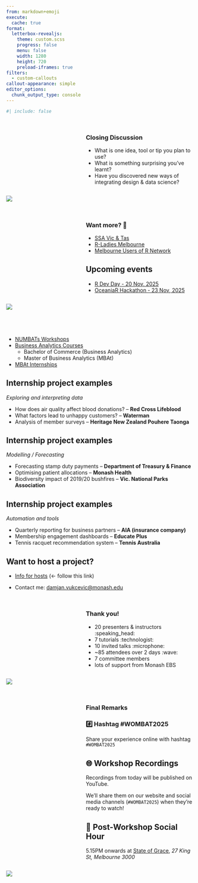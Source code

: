 ```yaml
---
from: markdown+emoji
execute: 
  cache: true
format: 
  letterbox-revealjs:
    theme: custom.scss
    progress: false
    menu: false
    width: 1280
    height: 720
    preload-iframes: true
filters:
  - custom-callouts
callout-appearance: simple
editor_options: 
  chunk_output_type: console
---
```



```r
#| include: false
```

##  {background-image="resources/title.png" background-size="cover" background-repeat="no-repeat"}

<!--- Closing discussion // 10min -->

## {}

:::::::: columns
::: {.column width="40%"}
:::

:::::: {.column width="60%"}
### Closing Discussion

::: incremental

-   What is one idea, tool or tip you plan to use?
-   What is something surprising you've learnt?
-   Have you discovered new ways of integrating design & data science?
:::

::::::
::::::::

![](backgrounds/michael-jerrard-mnHs4boXT_0-unsplash.jpg){.image-left}

<!--- other community ideas -->

## {}

::::::: columns
::: {.column width="40%"}
:::

::::: {.column width="60%"}
### Want more? 🎁

::: incremental
-   [SSA Vic & Tas](https://www.statsoc.org.au/Victoria)
-   [R-Ladies Melbourne](https://r-ladiesmelbourne.github.io/)
-   [Melbourne Users of R Network](https://www.meetup.com/melburn-melbourne-users-of-r-network/)
:::

::: {.callout-important .fragment .fade-up}
## Upcoming events

-   [R Dev Day - 20 Nov, 2025](https://www.meetup.com/r-contributors/events/310847251/)
-   [OceaniaR Hackathon - 23 Nov, 2025](https://statsocaus.github.io/oceaniar-hack-2025/)
:::
:::::
:::::::

![](backgrounds/michael-jerrard-mnHs4boXT_0-unsplash.jpg){.image-left}

##  {background-image="backgrounds/monash-uni.png" background-size="cover" background-repeat="no-repeat"}

::: {style="margin: 5em 0 0 0"}
-   [NUMBATs Workshops](https://numbat.space/workshops/)
-   [Business Analytics Courses](https://numbat.space/courses.html)
    -   Bachelor of Commerce (Business Analytics)
    -   Master of Business Analytics (MBAt)
-   [MBAt Internships](https://drive.google.com/file/d/1-9V1_6rL6zBJdyxWlRYOCnWpFvzHfJUO/view)
:::

## Internship project examples

*Exploring and interpreting data*

-   How does air quality affect blood donations? -- **Red Cross Lifeblood**
-   What factors lead to unhappy customers? -- **Waterman**
-   Analysis of member surveys -- **Heritage New Zealand Pouhere Taonga**

## Internship project examples

*Modelling / Forecasting*

-   Forecasting stamp duty payments -- **Department of Treasury & Finance**
-   Optimising patient allocations -- **Monash Health**
-   Biodiversity impact of 2019/20 bushfires -- **Vic. National Parks Association**

## Internship project examples

*Automation and tools*

-   Quarterly reporting for business partners -- **AIA (insurance company)**
-   Membership engagement dashboards -- **Educate Plus**
-   Tennis racquet recommendation system -- **Tennis Australia**

## Want to host a project?

-   [Info for hosts](https://drive.google.com/file/d/1-9V1_6rL6zBJdyxWlRYOCnWpFvzHfJUO/view) ($\leftarrow$ follow this link)

-   Contact me: [damjan.vukcevic\@monash.edu](mailto:damjan.vukcevic@monash.edu){.email}

## 

::::::: columns
::: {.column width="40%"}
:::

::::: {.column width="60%"}

### Thank you!

::: incremental
-   20 presenters & instructors :speaking_head:
-   7 tutorials :technologist:
-   10 invited talks :microphone:
-   ~85 attendees over 2 days :wave:
-   7 committee members
-   lots of support from Monash EBS
:::
:::::
:::::::

![](backgrounds/michael-jerrard-mnHs4boXT_0-unsplash.jpg){.image-left}

## 

::::::: columns
::: {.column width="40%"}
:::

::::: {.column width="60%"}
### Final Remarks

::: {.callout-tip .fragment .fade-up icon="false"}
### #️⃣ Hashtag #WOMBAT2025

Share your experience online with hashtag `#WOMBAT2025`
:::

::: {.callout-note .fragment .fade-up icon="false"}
## 🌐 Workshop Recordings

<!-- MOW: where & when can people get notified? -->
Recordings from today will be published on YouTube.

We'll share them on our website and social media channels (`#WOMBAT2025`) when they're ready to watch!
:::

::: {.callout-tip .fragment .fade-up icon="false"}
## 🍻 Post-Workshop Social Hour

5.15PM onwards at [State of Grace](https://stateofgracemelbourne.com.au/), *27 King St, Melbourne 3000*
:::
:::::
:::::::

![](backgrounds/michael-jerrard-mnHs4boXT_0-unsplash.jpg){.image-left}
